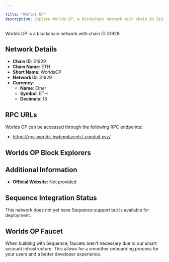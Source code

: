 ```yaml
---

title: "Worlds OP"
description: Explore Worlds OP, a blockchain network with chain ID 31929. Learn about its native currency, Ether, and how to interact with the network.
---
```




Worlds OP is a blockchain network with chain ID 31929.

## Network Details

- **Chain ID**: 31929
- **Chain Name**: ETH
- **Short Name**: WorldsOP
- **Network ID**: 31929
- **Currency**: 
  - **Name**: Ether
  - **Symbol**: ETH
  - **Decimals**: 18

## RPC URLs

Worlds OP can be accessed through the following RPC endpoints:

- https://rpc-worlds-hwbmpbzcnh.t.conduit.xyz/

## Worlds OP Block Explorers



## Additional Information

- **Official Website**: Not provided

## Sequence Integration Status

This network does not yet have Sequence support but is available for deployment.

## Worlds OP Faucet

When building with Sequence, faucets aren't necessary due to our smart account infrastructure. This allows for a smoother onboarding process for your users and a better developer experience.
